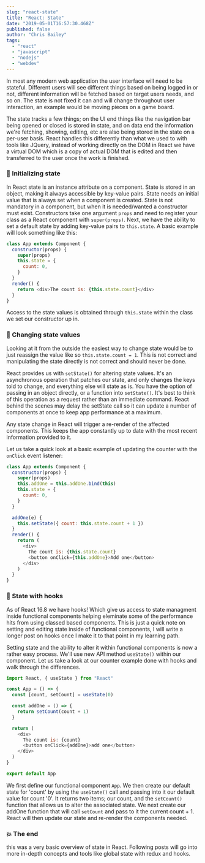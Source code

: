```yaml
---
slug: "react-state"
title: "React: State"
date: "2019-05-01T16:57:30.468Z"
published: false
author: "Chris Bailey"
tags:
  - "react"
  - "javascript"
  - "nodejs"
  - "webdev"
---
```


In most any modern web application the user interface will need to be stateful. Different users will see different things based on being logged in or not, different information will be fetched based on target users needs, and so on. The state is not fixed it can and will change throughout user interaction, an example would be moving pieces on a game board.

The state tracks a few things; on the UI end things like the navigation bar being opened or closed is stored in state, and on data end the information we're fetching, showing, editing, etc are also being stored in the state on a per-user basis. React handles this differently than what we used to with tools like JQuery, instead of working directly on the DOM in React we have a virtual DOM which is a copy of actual DOM that is edited and then transferred to the user once the work is finished.

### 🌱 Initializing state

In React state is an instance attribute on a component. State is stored in an object, making it always accessible by key-value pairs. State needs an initial value that is always set when a component is created. State is not mandatory in a component, but when it is needed/wanted a constructor must exist. Constructors take one argument `props` and need to register your class as a React component with `super(props)`. Next, we have the ability to set a default state by adding key-value pairs to `this.state`. A basic example will look something like this:

```javascript
class App extends Component {
  constructor(props) {
    super(props)
    this.state = {
      count: 0,
    }
  }
  render() {
    return <div>The count is: {this.state.count}</div>
  }
}
```

Access to the state values is obtained through `this.state` within the class we set our constructor up in.

### 🔧 Changing state values

Looking at it from the outside the easiest way to change state would be to just reassign the value like so `this.state.count = 1`. This is not correct and manipulating the state directly is not correct and should never be done.

React provides us with `setState()` for altering state values. It's an asynchronous operation that patches our state, and only changes the keys told to change, and everything else will state as is. You have the option of passing in an object directly, or a function into `setState()`. It's best to think of this operation as a request rather than an immediate command. React behind the scenes may delay the setState call so it can update a number of components at once to keep app performance at a maximum.

Any state change in React will trigger a re-render of the affected components. This keeps the app constantly up to date with the most recent information provided to it.

Let us take a quick look at a basic example of updating the counter with the `onClick` event listener:

```javascript
class App extends Component {
  constructor(props) {
    super(props)
    this.addOne = this.addOne.bind(this)
    this.state = {
      count: 0,
    }
  }

  addOne(e) {
    this.setState({ count: this.state.count + 1 })
  }
  render() {
    return (
      <div>
        The count is: {this.state.count}
        <button onClick={this.addOne}>Add one</button>
      </div>
    )
  }
}
```

### 🎣 State with hooks

As of React 16.8 we have hooks! Which give us access to state managment inside functional components helping eleminate some of the performance hits from using classed based components. This is just a quick note on setting and editing state inside of functional components, I will write a longer post on hooks once I make it to that point in my learning path.

Setting state and the ability to alter it within functional components is now a rather easy process. We'll use new API method `useState()` within our component. Let us take a look at our counter example done with hooks and walk through the differences.

```javascript
import React, { useState } from "React"

const App = () => {
  const [count, setCount] = useState(0)

  const addOne = () => {
    return setCount(count + 1)
  }

  return (
    <div>
      The count is: {count}
      <button onClick={addOne}>add one</button>
    </div>
  )
}

export default App
```

We first define our functional component `App`. We then create our default state for 'count' by using the `useState()` call and passing into it our default value for count '0'. It returns two items; our count, and the `setCount()` function that allows us to alter the associated state. We next create our addOne function that will call `setCount` and pass to it the current count + 1. React will then update our state and re-render the components needed.

### 💥 The end

this was a very basic overview of state in React. Following posts will go into more in-depth concepts and tools like global state with redux and hooks.
